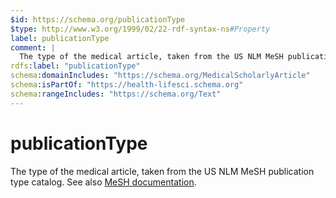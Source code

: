 ```yaml
---
$id: https://schema.org/publicationType
$type: http://www.w3.org/1999/02/22-rdf-syntax-ns#Property
label: publicationType
comment: |
  The type of the medical article, taken from the US NLM MeSH publication type catalog. See also [MeSH documentation](http://www.nlm.nih.gov/mesh/pubtypes.html).
rdfs:label: "publicationType"
schema:domainIncludes: "https://schema.org/MedicalScholarlyArticle"
schema:isPartOf: "https://health-lifesci.schema.org"
schema:rangeIncludes: "https://schema.org/Text"
---
```


# publicationType

The type of the medical article, taken from the US NLM MeSH publication type catalog. See also [MeSH documentation](http://www.nlm.nih.gov/mesh/pubtypes.html).


